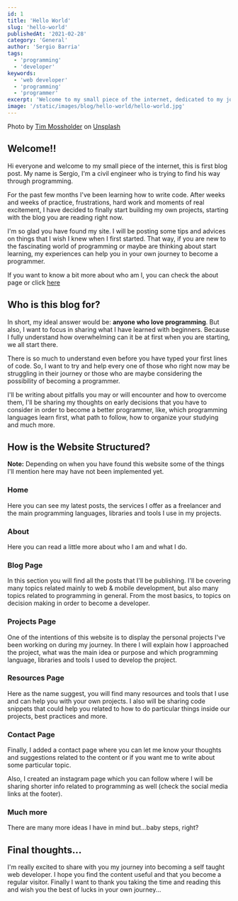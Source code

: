 ```yaml
---
id: 1
title: 'Hello World'
slug: 'hello-world'
publishedAt: '2021-02-28'
category: 'General'
author: 'Sergio Barria'
tags:
  - 'programming'
  - 'developer'
keywords:
  - 'web developer'
  - 'programming'
  - 'programmer'
excerpt: 'Welcome to my small piece of the internet, dedicated to my journey as a self-taught developer'
image: '/static/images/blog/hello-world/hello-world.jpg'
---
```


Photo by [Tim Mossholder](https://unsplash.com/@timmossholder?utm_source=unsplash&utm_medium=referral&utm_content=creditCopyText) on [Unsplash](https://unsplash.com/s/photos/welcome?utm_source=unsplash&utm_medium=referral&utm_content=creditCopyText)

## Welcome!!

Hi everyone and welcome to my small piece of the internet, this is first blog post. My name is Sergio, I'm a civil engineer who is trying to find his way through programming.

For the past few months I've been learning how to write code. After weeks and weeks of practice, frustrations, hard work and moments of real excitement, I have decided to finally start building my own projects, starting with the blog you are reading right now.

I'm so glad you have found my site. I will be posting some tips and advices on things that I wish I knew when I first started. That way, if you are new to the fascinating world of programming or maybe are thinking about start learning, my experiences can help you in your own journey to become a programmer.

If you want to know a bit more about who am I, you can check the about page or click [here](https://sergiobarria.com/about)

## Who is this blog for?

In short, my ideal answer would be: **anyone who love programming**. But also, I want to focus in sharing what I have learned with beginners. Because I fully understand how overwhelming can it be at first when you are starting, we all start there.

There is so much to understand even before you have typed your first lines of code. So, I want to try and help every one of those who right now may be struggling in their journey or those who are maybe considering the possibility of becoming a programmer.

I'll be writing about pitfalls you may or will encounter and how to overcome them, I'll be sharing my thoughts on early decisions that you have to consider in order to become a better programmer, like, which programming languages learn first, what path to follow, how to organize your studying and much more.

## How is the Website Structured?

**Note:** Depending on when you have found this website some of the things I'll mention here may have not been implemented yet.

### Home

Here you can see my latest posts, the services I offer as a freelancer and the main programming languages, libraries and tools I use in my projects.

### About

Here you can read a little more about who I am and what I do.

### Blog Page

In this section you will find all the posts that I'll be publishing. I'll be covering many topics related mainly to web & mobile development, but also many topics related to programming in general. From the most basics, to topics on decision making in order to become a developer.

### Projects Page

One of the intentions of this website is to display the personal projects I've been working on during my journey. In there I will explain how I approached the project, what was the main idea or purpose and which programming language, libraries and tools I used to develop the project.

### Resources Page

Here as the name suggest, you will find many resources and tools that I use and can help you with your own projects. I also will be sharing code snippets that could help you related to how to do particular things inside our projects, best practices and more.

### Contact Page

Finally, I added a contact page where you can let me know your thoughts and suggestions related to the content or if you want me to write about some particular topic.

Also, I created an instagram page which you can follow where I will be sharing shorter info related to programming as well (check the social media links at the footer).

### Much more

There are many more ideas I have in mind but...baby steps, right?

## Final thoughts...

I'm really excited to share with you my journey into becoming a self taught web developer. I hope you find the content useful and that you become a regular visitor. Finally I want to thank you taking the time and reading this and wish you the best of lucks in your own journey...
